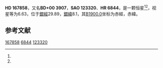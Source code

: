 {{Starbox begin
| name = HD 167858
}}
{{Starbox observe
| epoch = [[J2000.0|J2000.0]]
| constell = {{星座名待查}}<ref name=SIMBAD>{{cite web
 | url=http://simbad.u-strasbg.fr/simbad/sim-id?Ident=HR+6844
 | title=Pulsating variable Star
 | publisher=Centre de Données astronomiques de Strasbourg
 | work=SIMBAD
 | accessdate=2012-07-13
 | archive-date=2020-05-06
 | archive-url=https://web.archive.org/web/20200506012603/http://simbad.u-strasbg.fr/simbad/sim-id?Ident=HR+6844
 | dead-url=no
 }}</ref><ref name=DATA>{{cite web
 | url=http://vizier.u-strasbg.fr/viz-bin/VizieR-5?-out.add=.&-source=5050&-corr=PK=HR&-out.max=9999&HR=6844
 | title=VizieR Detailed Page
 | accessdate=2012-07-13
 | archive-date=2020-05-06
 | archive-url=https://web.archive.org/web/20200506012607/http://vizier.u-strasbg.fr/viz-bin/VizieR-5?-out.add=.&-source=5050&-corr=PK%3DHR&-out.max=9999&HR=6844
 | dead-url=no
 }}</ref>
| 星官 = 
| ra = {{RA|18|17|4.8}}<ref name=SIMBAD /><ref name=DATA />
| dec = {{DEC|+1|0|21}}<ref name=SIMBAD /><ref name=DATA />
| appmag_v = 6.63<ref name=SIMBAD /><ref name=DATA />
}}
{{Starbox character
| class = F2V<ref name=SIMBAD /><ref name=DATA />
| b-v = 0.31<ref name=SIMBAD /><ref name=DATA />
| u-b = 0.05<ref name=SIMBAD /><ref name=DATA />
| r-i = <ref name=SIMBAD /><ref name=DATA />
| variable = 
}}
{{Starbox astrometry
| radial_v = 0.05
| prop_mo_ra = -34
| parallax = 
| p_error = 
}}
{{Starbox catalog
| names =BD+00 3907，[[SAO星表|SAO]] 123320，[[HD星表|HD]] 167858，[[HR星表|HR]] 6844}}
{{Starbox reference |Simbad=HR+6844}}
{{Starbox end}}

'''HD 167858'''，又名'''BD+00 3907'''，'''SAO 123320'''、'''HR 6844'''，是一颗恒星<ref name=SIMBAD /><ref name=DATA />，视星等为6.63，位于[[銀道座標系|銀經]]29.89，[[銀道座標系|銀緯]]8.1，其[[B1900.0|B1900.0]]坐标为赤經{{RA|18|11|59.8}}，赤緯{{DEC|+0|8.1|16}}。

== 参考文献 ==
{{reflist}}

{{star-stub}}

[[Category:HD和HDE天體|167858]]
[[Category:HR天體|6844]]
[[Category:SAO天體|123320]]